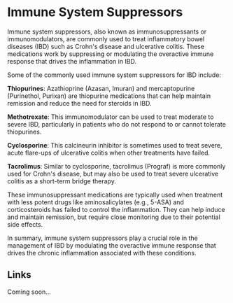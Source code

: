 # Immune System Suppressors

Immune system suppressors, also known as immunosuppressants or immunomodulators, are commonly used to treat inflammatory bowel diseases (IBD) such as Crohn's disease and ulcerative colitis. These medications work by suppressing or modulating the overactive immune response that drives the inflammation in IBD.

Some of the commonly used immune system suppressors for IBD include:

**Thiopurines**: Azathioprine (Azasan, Imuran) and mercaptopurine (Purinethol, Purixan) are thiopurine medications that can help maintain remission and reduce the need for steroids in IBD.

**Methotrexate**: This immunomodulator can be used to treat moderate to severe IBD, particularly in patients who do not respond to or cannot tolerate thiopurines.

**Cyclosporine**: This calcineurin inhibitor is sometimes used to treat severe, acute flare-ups of ulcerative colitis when other treatments have failed.

**Tacrolimus**: Similar to cyclosporine, tacrolimus (Prograf) is more commonly used for Crohn's disease, but may also be used to treat severe ulcerative colitis as a short-term bridge therapy.

These immunosuppressant medications are typically used when treatment with less potent drugs like aminosalicylates (e.g., 5-ASA) and corticosteroids has failed to control the inflammation. They can help induce and maintain remission, but require close monitoring due to their potential side effects.

In summary, immune system suppressors play a crucial role in the management of IBD by modulating the overactive immune response that drives the chronic inflammation associated with these conditions.

## Links

Coming soon...
